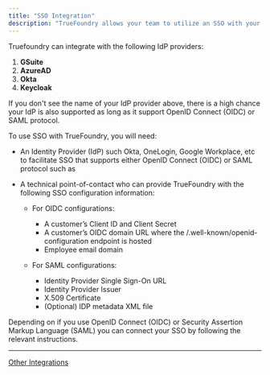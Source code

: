 ```yaml
---
title: "SSO Integration"
description: "TrueFoundry allows your team to utilize an SSO with your Identity Provider (IdP) by leveraging OpenID Connect (OIDC) or Security Assertion Markup Language (SAML). TrueFoundry SSO integration provides a seamless way to sign in with your own IdPs and also eliminates the need for employees to enter credentials to prove their identities repeatedly."
---
```


Truefoundry can integrate with the following IdP providers:

1. **GSuite**
2. **AzureAD**
3. **Okta**
4. **Keycloak**

If you don't see the name of your IdP provider above, there is a high chance your IdP is also supported as long as it support OpenID Connect (OIDC) or SAML protocol.

To use SSO with TrueFoundry, you will need:

* An Identity Provider (IdP) such Okta, OneLogin, Google Workplace, etc to facilitate SSO that supports either OpenID Connect (OIDC) or SAML protocol such as

* A technical point-of-contact who can provide TrueFoundry with the following SSO configuration information:

  * For OIDC configurations:

    * A customer’s Client ID and Client Secret
    * A customer’s OIDC domain URL where the /.well-known/openid-configuration endpoint is hosted
    * Employee email domain

  * For SAML configurations:

    * Identity Provider Single Sign-On URL
    * Identity Provider Issuer
    * X.509 Certificate
    * (Optional) IDP metadata XML file

Depending on if you use OpenID Connect (OIDC) or Security Assertion Markup Language (SAML) you can connect your SSO by following the relevant instructions.

***

[Other Integrations](/docs/integration-provider-others)
